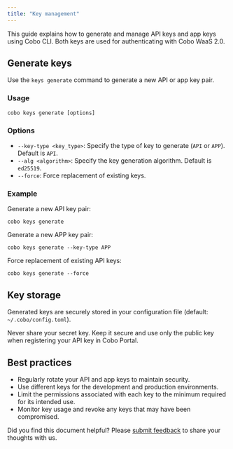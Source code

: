 ```yaml
---
title: "Key management"
---
```


This guide explains how to generate and manage API keys and app keys using Cobo CLI. Both keys are used for authenticating with Cobo WaaS 2.0. 

## Generate keys

Use the `keys generate` command to generate a new API or app key pair.

### Usage

```shell
cobo keys generate [options]
```

### Options

- `--key-type <key_type>`: Specify the type of key to generate (`API` or `APP`). Default is `API`.
- `--alg <algorithm>`: Specify the key generation algorithm. Default is `ed25519`.
- `--force`: Force replacement of existing keys.

### Example

Generate a new API key pair:

```shell
cobo keys generate
```

Generate a new APP key pair:

```shell
cobo keys generate --key-type APP
```

Force replacement of existing API keys:

```shell
cobo keys generate --force
```

## Key storage

Generated keys are securely stored in your configuration file (default: `~/.cobo/config.toml`).

<Warning>
Never share your secret key. Keep it secure and use only the public key when registering your API key in Cobo Portal.
</Warning>


## Best practices

- Regularly rotate your API and app keys to maintain security.
- Use different keys for the development and production environments.
- Limit the permissions associated with each key to the minimum required for its intended use.
- Monitor key usage and revoke any keys that may have been compromised.


<Tip>Did you find this document helpful? Please [submit feedback](https://forms.zohopublic.com/cobo/form/DocumentFeedbackForm/formperma/QvLOhxJv1_JMsJ-1dleZ8Itb_7rzN-LtgvsDdxosoVI) to share your thoughts with us.</Tip>